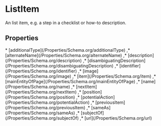 
# ListItem

An list item, e.g. a step in a checklist or how-to description.

## Properties

<Grid>
* [additionalType](/Properties/Schema.org/additionalType)
,* [alternateName](/Properties/Schema.org/alternateName)
,* [description](/Properties/Schema.org/description)
,* [disambiguatingDescription](/Properties/Schema.org/disambiguatingDescription)
,* [identifier](/Properties/Schema.org/identifier)
,* [image](/Properties/Schema.org/image)
,* [item](/Properties/Schema.org/item)
,* [mainEntityOfPage](/Properties/Schema.org/mainEntityOfPage)
,* [name](/Properties/Schema.org/name)
,* [nextItem](/Properties/Schema.org/nextItem)
,* [position](/Properties/Schema.org/position)
,* [potentialAction](/Properties/Schema.org/potentialAction)
,* [previousItem](/Properties/Schema.org/previousItem)
,* [sameAs](/Properties/Schema.org/sameAs)
,* [subjectOf](/Properties/Schema.org/subjectOf)
,* [url](/Properties/Schema.org/url)

</Grid>

